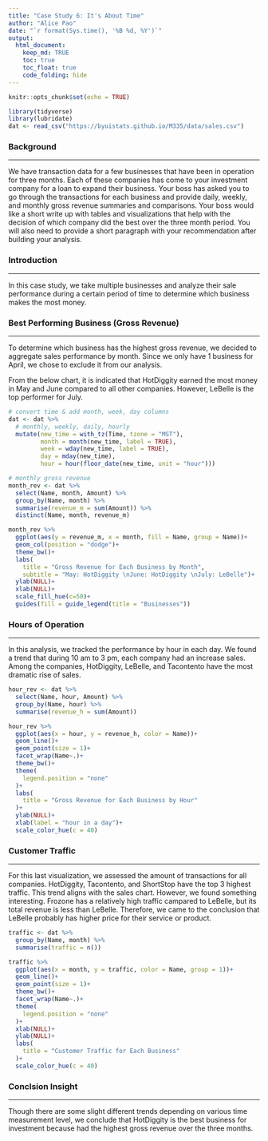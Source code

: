 ```yaml
---
title: "Case Study 6: It's About Time"
author: "Alice Pao"
date: "`r format(Sys.time(), '%B %d, %Y')`"
output: 
  html_document:
    keep_md: TRUE
    toc: true
    toc_float: true
    code_folding: hide
---
```


```r
knitr::opts_chunk$set(echo = TRUE)
```

```r
library(tidyverse)
library(lubridate)
dat <- read_csv("https://byuistats.github.io/M335/data/sales.csv")
```

### Background
***
We have transaction data for a few businesses that have been in operation for three months. Each of these companies has come to your investment company for a loan to expand their business. Your boss has asked you to go through the transactions for each business and provide daily, weekly, and monthly gross revenue summaries and comparisons. Your boss would like a short write up with tables and visualizations that help with the decision of which company did the best over the three month period. You will also need to provide a short paragraph with your recommendation after building your analysis.


### Introduction 
***
In this case study, we take multiple businesses and analyze their sale performance during a certain period of time to determine which business makes the most money. 


### Best Performing Business (Gross Revenue)
***
To determine which business has the highest gross revenue, we decided to aggregate sales performance by month. Since we only have 1 business for April, we chose to exclude it from our analysis. 

From the below chart, it is indicated that HotDiggity earned the most money in May and June compared to all other companies. However, LeBelle is the top performer for July. 

```r
# convert time & add month, week, day columns 
dat <- dat %>% 
  # monthly, weekly, daily, hourly 
  mutate(new_time = with_tz(Time, tzone = "MST"),
         month = month(new_time, label = TRUE),
         week = wday(new_time, label = TRUE), 
         day = mday(new_time),
         hour = hour(floor_date(new_time, unit = "hour")))
```

```r
# monthly gross revenue
month_rev <- dat %>% 
  select(Name, month, Amount) %>% 
  group_by(Name, month) %>% 
  summarise(revenue_m = sum(Amount)) %>% 
  distinct(Name, month, revenue_m) 

month_rev %>% 
  ggplot(aes(y = revenue_m, x = month, fill = Name, group = Name))+
  geom_col(position = "dodge")+
  theme_bw()+
  labs(
    title = "Gross Revenue for Each Business by Month", 
    subtitle = "May: HotDiggity \nJune: HotDiggity \nJuly: LeBelle")+
  ylab(NULL)+
  xlab(NULL)+
  scale_fill_hue(c=50)+
  guides(fill = guide_legend(title = "Businesses"))
```

### Hours of Operation 
***
In this analysis, we tracked the performance by hour in each day. We found a trend that during 10 am to 3 pm, each company had an increase sales. Among the companies, HotDiggity, LeBelle, and Tacontento have the most dramatic rise of sales. 

```r
hour_rev <- dat %>% 
  select(Name, hour, Amount) %>% 
  group_by(Name, hour) %>% 
  summarise(revenue_h = sum(Amount))

hour_rev %>% 
  ggplot(aes(x = hour, y = revenue_h, color = Name))+
  geom_line()+
  geom_point(size = 1)+
  facet_wrap(Name~.)+
  theme_bw()+
  theme(
    legend.position = "none"
  )+
  labs(
    title = "Gross Revenue for Each Business by Hour"
  )+
  ylab(NULL)+
  xlab(label = "hour in a day")+
  scale_color_hue(c = 40)
```

### Customer Traffic  
***
For this last visualization, we assessed the amount of transactions for all companies. HotDiggity, Tacontento, and ShortStop have the top 3 highest traffic. This trend aligns with the sales chart. However, we found something interesting. Frozone has a relatively high traffic campared to LeBelle, but its total revenue is less than LeBelle. Therefore, we came to the conclusion that LeBelle probably has higher price for their service or product. 

```r
traffic <- dat %>% 
  group_by(Name, month) %>% 
  summarise(traffic = n())

traffic %>% 
  ggplot(aes(x = month, y = traffic, color = Name, group = 1))+
  geom_line()+
  geom_point(size = 1)+
  theme_bw()+
  facet_wrap(Name~.)+
  theme(
    legend.position = "none"
  )+
  xlab(NULL)+
  ylab(NULL)+
  labs(
    title = "Customer Traffic for Each Business"
  )+
  scale_color_hue(c = 40)
```

### Conclsion Insight
***
Though there are some slight different trends depending on various time measurement level, we conclude that HotDiggity is the best business for investment because had the highest gross revenue over the three months. 
